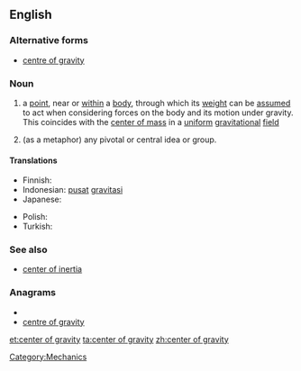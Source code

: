 {{wikipedia}}
==English==

===Alternative forms===
* [[centre of gravity]]

===Noun===
{{en-noun|sg=[[center]] [[of]] [[gravity]]|centers of gravity}}

# {{physics}} a [[point]], near or [[within]] a [[body]], through which its [[weight]] can be [[assumed]] to act when considering forces on the body and its motion under gravity.  This coincides with the [[center of mass]] in a [[uniform]] [[gravitational]] [[field]]
# (as a metaphor) any pivotal or central idea or group.

====Translations====
{{trans-top|a point, near or within a body, at which the object's mass can be assumed to be concentrated}}
* Finnish: {{t-|fi|painopiste}}
* Indonesian: [[pusat]] [[gravitasi]]
* Japanese: {{t-|ja|重心|tr=じゅうしん]], jūshin}}
{{trans-mid}}
* Polish: {{t|pl|środek ciężkości}}
* Turkish: {{t|tr|ağırlık merkezi}}
{{trans-bottom}}

===See also===
* [[center of inertia]]

===Anagrams===
* {{alphagram|aceefginorrttvy}}
* [[centre of gravity#English|centre of gravity]]

[[Category:Mechanics]]

[[et:center of gravity]]
[[ta:center of gravity]]
[[zh:center of gravity]]